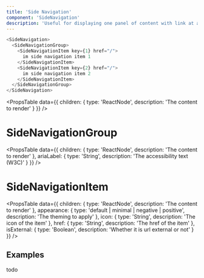 ```yaml
---
title: 'Side Navigation'
component: 'SideNavigation'
description: 'Useful for displaying one panel of content with link at a time.'
---
```


```js live
<SideNavigation>
  <SideNavigationGroup>
    <SideNavigationItem key={1} href="/">
      im side navigation item 1
    </SideNavigationItem>
    <SideNavigationItem key={2} href="/">
      im side navigation item 2
    </SideNavigationItem>
  </SideNavigationGroup>
</SideNavigation>
```

<PropsTable
  data={{
    children: {
      type: 'ReactNode',
      description: 'The content to render'
    }
  }}
/>

# SideNavigationGroup

<PropsTable
  data={{
    children: {
      type: 'ReactNode',
      description: 'The content to render'
    },
    ariaLabel: {
      type: 'String',
      description: 'The accessibility text (W3C)'
    }
  }}
/>

# SideNavigationItem

<PropsTable
  data={{
    children: {
      type: 'ReactNode',
      description: 'The content to render'
    },
    appearance: {
      type: 'default | minimal | negative | positive',
      description: 'The theming to apply'
    },
    icon: {
      type: 'String',
      description: 'The icon of the item'
    },
    href: {
      type: 'String',
      description: 'The href of the item'
    },
    isExternal: {
      type: 'Boolean',
      description: 'Whether it is url external or not'
    }
  }}
/>

## Examples

todo
